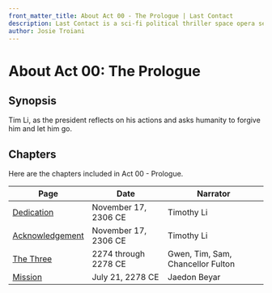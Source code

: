 ```yaml
---
front_matter_title: About Act 00 - The Prologue | Last Contact
description: Last Contact is a sci-fi political thriller space opera set in the 23rd and 24th centuries. Act 00 - Prologue sees Tim Li, as the president reflect on his actions and asks humanity to forgive him and let him go.
author: Josie Troiani
---
```

# About Act 00: The Prologue

## Synopsis

Tim Li, as the president reflects on his actions and asks humanity to forgive him and let him go.

## Chapters

Here are the chapters included in Act 00 - Prologue.

| Page | Date | Narrator |
| --------------- | ------------ | ----- |
| [Dedication](/lastcontact/prologue/dedication.mdx) | November 17, 2306 CE | Timothy Li |
| [Acknowledgement](/lastcontact/prologue/acknowledgement.mdx) | November 17, 2306 CE | Timothy Li |
| [The Three](/lastcontact/prologue/thethree.mdx) | 2274 through 2278 CE | Gwen, Tim, Sam, Chancellor Fulton |
| [Mission](/lastcontact/prologue/mission.mdx) | July 21, 2278 CE | Jaedon Beyar |
